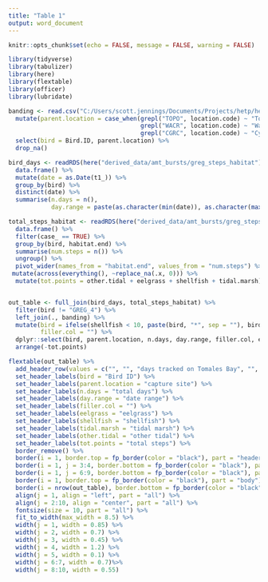 ```yaml
---
title: "Table 1"
output: word_document
---
```


```r
knitr::opts_chunk$set(echo = FALSE, message = FALSE, warning = FALSE)
```

```r
library(tidyverse)
library(tabulizer)
library(here)
library(flextable)
library(officer)
library(lubridate)


```

```r

banding <- read.csv("C:/Users/scott.jennings/Documents/Projects/hetp/hetp_data_work/banding/HETP_banding.csv")%>% 
  mutate(parent.location = case_when(grepl("TOPO", location.code) ~ "Toms Point",
                                     grepl("WACR", location.code) ~ "Walker Creek",
                                     grepl("CGRC", location.code) ~ "Cypress Grove")) %>% 
  select(bird = Bird.ID, parent.location) %>% 
  drop_na()

bird_days <- readRDS(here("derived_data/amt_bursts/greg_steps_habitat")) %>% 
  data.frame() %>%  
  mutate(date = as.Date(t1_)) %>% 
  group_by(bird) %>% 
  distinct(date) %>% 
  summarise(n.days = n(),
            day.range = paste(as.character(min(date)), as.character(max(date)), sep = " to\n"))

total_steps_habitat <- readRDS(here("derived_data/amt_bursts/greg_steps_habitat")) %>% 
  data.frame() %>% 
  filter(case_ == TRUE) %>% 
  group_by(bird, habitat.end) %>% 
  summarise(num.steps = n()) %>%
  ungroup() %>% 
  pivot_wider(names_from = "habitat.end", values_from = "num.steps") %>% 
 mutate(across(everything(), ~replace_na(.x, 0))) %>% 
  mutate(tot.points = other.tidal + eelgrass + shellfish + tidal.marsh)


out_table <- full_join(bird_days, total_steps_habitat) %>% 
  filter(bird != "GREG_4") %>% 
  left_join(., banding) %>% 
  mutate(bird = ifelse(shellfish < 10, paste(bird, "*", sep = ""), bird),
         filler.col = "") %>% 
  dplyr::select(bird, parent.location, n.days, day.range, filler.col, eelgrass, shellfish, tidal.marsh, other.tidal, tot.points) %>% 
  arrange(-tot.points)

flextable(out_table) %>%   
  add_header_row(values = c("", "", "days tracked on Tomales Bay", "", "number of steps"), colwidths = c(1, 1, 2, 1, 5)) %>% 
  set_header_labels(bird = "Bird ID") %>%
  set_header_labels(parent.location = "capture site") %>%
  set_header_labels(n.days = "total days") %>%
  set_header_labels(day.range = "date range") %>%
  set_header_labels(filler.col = "") %>%
  set_header_labels(eelgrass = "eelgrass") %>% 
  set_header_labels(shellfish = "shellfish") %>% 
  set_header_labels(tidal.marsh = "tidal marsh") %>% 
  set_header_labels(other.tidal = "other tidal") %>% 
  set_header_labels(tot.points = "total steps") %>% 
  border_remove() %>% 
  border(i = 1, border.top = fp_border(color = "black"), part = "header") %>% 
  border(i = 1, j = 3:4, border.bottom = fp_border(color = "black"), part = "header") %>% 
  border(i = 1, j = 6:9, border.bottom = fp_border(color = "black"), part = "header") %>% 
  border(i = 1, border.top = fp_border(color = "black"), part = "body") %>% 
  border(i = nrow(out_table), border.bottom = fp_border(color = "black"), part = "body") %>% 
  align(j = 1, align = "left", part = "all") %>% 
  align(j = 2:10, align = "center", part = "all") %>% 
  fontsize(size = 10, part = "all") %>% 
  fit_to_width(max_width = 8.5) %>% 
  width(j = 1, width = 0.85) %>% 
  width(j = 2, width = 0.7) %>% 
  width(j = 3, width = 0.45) %>% 
  width(j = 4, width = 1.2) %>% 
  width(j = 5, width = 0.1) %>% 
  width(j = 6:7, width = 0.7)%>% 
  width(j = 8:10, width = 0.55)
```

